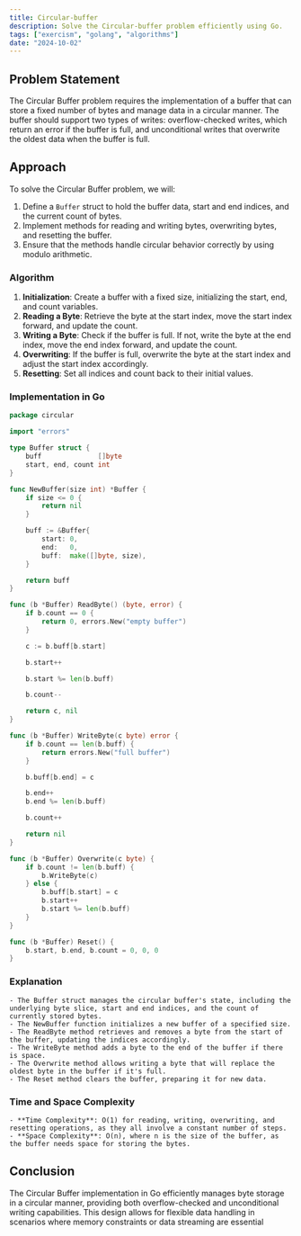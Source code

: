 ```yaml
---
title: Circular-buffer
description: Solve the Circular-buffer problem efficiently using Go.
tags: ["exercism", "golang", "algorithms"]
date: "2024-10-02"
---
```


## Problem Statement

The Circular Buffer problem requires the implementation of a buffer that can store a fixed number of bytes and manage data in a circular manner. The buffer should support two types of writes: overflow-checked writes, which return an error if the buffer is full, and unconditional writes that overwrite the oldest data when the buffer is full.

## Approach

To solve the Circular Buffer problem, we will:
1. Define a `Buffer` struct to hold the buffer data, start and end indices, and the current count of bytes.
2. Implement methods for reading and writing bytes, overwriting bytes, and resetting the buffer.
3. Ensure that the methods handle circular behavior correctly by using modulo arithmetic.

### Algorithm

1. **Initialization**: Create a buffer with a fixed size, initializing the start, end, and count variables.
2. **Reading a Byte**: Retrieve the byte at the start index, move the start index forward, and update the count.
3. **Writing a Byte**: Check if the buffer is full. If not, write the byte at the end index, move the end index forward, and update the count.
4. **Overwriting**: If the buffer is full, overwrite the byte at the start index and adjust the start index accordingly.
5. **Resetting**: Set all indices and count back to their initial values.

### Implementation in Go

```go
package circular

import "errors"

type Buffer struct {
	buff              []byte
	start, end, count int
}

func NewBuffer(size int) *Buffer {
	if size <= 0 {
		return nil
	}

	buff := &Buffer{
		start: 0,
		end:   0,
		buff:  make([]byte, size),
	}

	return buff
}

func (b *Buffer) ReadByte() (byte, error) {
	if b.count == 0 {
		return 0, errors.New("empty buffer")
	}

	c := b.buff[b.start]

	b.start++

	b.start %= len(b.buff)

	b.count--

	return c, nil
}

func (b *Buffer) WriteByte(c byte) error {
	if b.count == len(b.buff) {
		return errors.New("full buffer")
	}

	b.buff[b.end] = c

	b.end++
	b.end %= len(b.buff)

	b.count++

	return nil
}

func (b *Buffer) Overwrite(c byte) {
	if b.count != len(b.buff) {
		b.WriteByte(c)
	} else {
		b.buff[b.start] = c
		b.start++
		b.start %= len(b.buff)
	}
}

func (b *Buffer) Reset() {
	b.start, b.end, b.count = 0, 0, 0
}
```


### Explanation
    - The Buffer struct manages the circular buffer's state, including the underlying byte slice, start and end indices, and the count of currently stored bytes.
    - The NewBuffer function initializes a new buffer of a specified size.
    - The ReadByte method retrieves and removes a byte from the start of the buffer, updating the indices accordingly.
    - The WriteByte method adds a byte to the end of the buffer if there is space.
    - The Overwrite method allows writing a byte that will replace the oldest byte in the buffer if it's full.
    - The Reset method clears the buffer, preparing it for new data.

### Time and Space Complexity
    - **Time Complexity**: O(1) for reading, writing, overwriting, and resetting operations, as they all involve a constant number of steps.
    - **Space Complexity**: O(n), where n is the size of the buffer, as the buffer needs space for storing the bytes.

## Conclusion
The Circular Buffer implementation in Go efficiently manages byte storage in a circular manner, providing both overflow-checked and unconditional writing capabilities. This design allows for flexible data handling in scenarios where memory constraints or data streaming are essential